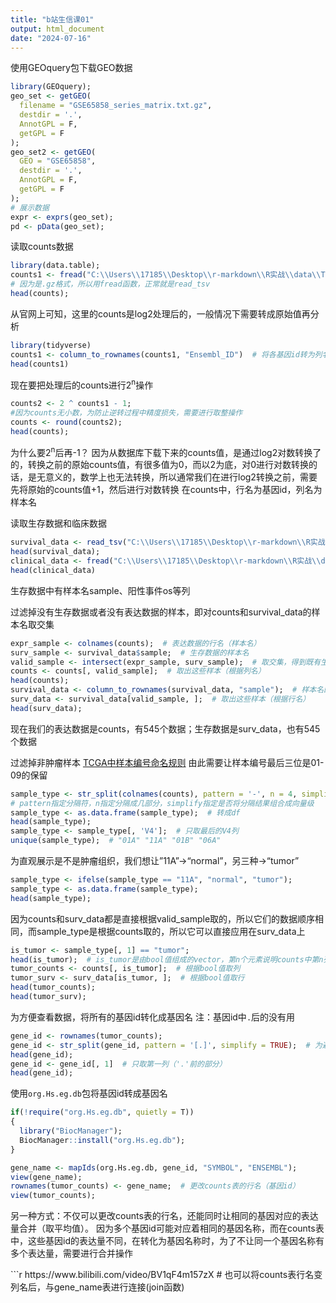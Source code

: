```yaml
---
title: "b站生信课01"
output: html_document
date: "2024-07-16"
---
```


使用GEOquery包下载GEO数据
```r
library(GEOquery);
geo_set <- getGEO(
  filename = "GSE65858_series_matrix.txt.gz",
  destdir = '.',
  AnnotGPL = F,
  getGPL = F
);
geo_set2 <- getGEO(
  GEO = "GSE65858",
  destdir = '.',
  AnnotGPL = F,
  getGPL = F
);
# 展示数据
expr <- exprs(geo_set);
pd <- pData(geo_set);
```

读取counts数据
```r
library(data.table);
counts1 <- fread("C:\\Users\\17185\\Desktop\\r-markdown\\R实战\\data\\TCGA-HNSC.htseq_counts.tsv.gz");  # 读取数据
# 因为是.gz格式，所以用fread函数，正常就是read_tsv
head(counts);
```

从官网上可知，这里的counts是log2处理后的，一般情况下需要转成原始值再分析
```r
library(tidyverse)
counts1 <- column_to_rownames(counts1, "Ensembl_ID")  # 将各基因id转为列名，其它列作为行名
head(counts1)
```

现在要把处理后的counts进行2^n^操作
```r
counts2 <- 2 ^ counts1 - 1;
#因为counts无小数，为防止逆转过程中精度损失，需要进行取整操作
counts <- round(counts2);
head(counts);
```
为什么要2^n^后再-1？
因为从数据库下载下来的counts值，是通过log2对数转换了的，转换之前的原始counts值，有很多值为0，而以2为底，对0进行对数转换的话，是无意义的，数学上也无法转换，所以通常我们在进行log2转换之前，需要先将原始的counts值+1，然后进行对数转换
在counts中，行名为基因id，列名为样本名

读取生存数据和临床数据
```r
survival_data <- read_tsv("C:\\Users\\17185\\Desktop\\r-markdown\\R实战\\data\\TCGA-HNSC.survival.tsv");  # 生存数据
head(survival_data);
clinical_data <- fread("C:\\Users\\17185\\Desktop\\r-markdown\\R实战\\data\\TCGA-HNSC.GDC_phenotype.tsv.gz");  # 临床数据
head(clinical_data)
```
生存数据中有样本名sample、阳性事件os等列

过滤掉没有生存数据或者没有表达数据的样本，即对counts和survival_data的样本名取交集
```r
expr_sample <- colnames(counts);  # 表达数据的行名（样本名）
surv_sample <- survival_data$sample;  # 生存数据的样本名
valid_sample <- intersect(expr_sample, surv_sample);  # 取交集，得到既有生存数据也有表达数据的样本
counts <- counts[, valid_sample];  # 取出这些样本（根据列名）
head(counts);
survival_data <- column_to_rownames(survival_data, "sample");  # 样本名的列变行名，方便取出样本
surv_data <- survival_data[valid_sample, ];  # 取出这些样本（根据行名）
head(surv_data);
```
现在我们的表达数据是counts，有545个数据；生存数据是surv_data，也有545个数据

过滤掉非肿瘤样本
[TCGA中样本编号命名规则](https://zhuanlan.zhihu.com/p/564801425)
由此需要让样本编号最后三位是01-09的保留
```r
sample_type <- str_split(colnames(counts), pattern = '-', n = 4, simplify = TRUE);
# pattern指定分隔符，n指定分隔成几部分，simplify指定是否将分隔结果组合成向量级
sample_type <- as.data.frame(sample_type);  # 转成df
head(sample_type);
sample_type <- sample_type[, 'V4'];  # 只取最后的V4列
unique(sample_type);  # "01A" "11A" "01B" "06A"
```

为直观展示是不是肿瘤组织，我们想让"11A"->"normal"，另三种->"tumor"
```r
sample_type <- ifelse(sample_type == "11A", "normal", "tumor");
sample_type <- as.data.frame(sample_type);
head(sample_type);
```

因为counts和surv_data都是直接根据valid_sample取的，所以它们的数据顺序相同，而sample_type是根据counts取的，所以它可以直接应用在surv_data上
```r
is_tumor <- sample_type[, 1] == "tumor";
head(is_tumor);  # is_tumor是由bool值组成的vector，第n个元素说明counts中第n列和surv_data中第n行是不是tumor数据
tumor_counts <- counts[, is_tumor];  # 根据bool值取列
tumor_surv <- surv_data[is_tumor, ];  # 根据bool值取行 
head(tumor_counts);
head(tumor_surv);
```
为方便查看数据，将所有的基因id转化成基因名
注：基因id中`.`后的没有用
```r
gene_id <- rownames(tumor_counts);
gene_id <- str_split(gene_id, pattern = '[.]', simplify = TRUE);  # 为避免'.'被识别成正则表达式，使用'[.]'
head(gene_id);
gene_id <- gene_id[, 1]  # 只取第一列（'.'前的部分）
head(gene_id);
```

使用`org.Hs.eg.db`包将基因id转成基因名
```r
if(!require("org.Hs.eg.db", quietly = T))
{
  library("BiocManager");
  BiocManager::install("org.Hs.eg.db");
}
```

```r
gene_name <- mapIds(org.Hs.eg.db, gene_id, "SYMBOL", "ENSEMBL");
view(gene_name);
rownames(tumor_counts) <- gene_name;  # 更改counts表的行名（基因id）
view(tumor_counts);
```
另一种方式：不仅可以更改counts表的行名，还能同时让相同的基因对应的表达量合并（取平均值）。
因为多个基因id可能对应着相同的基因名称，而在counts表中，这些基因id的表达量不同，在转化为基因名称时，为了不让同一个基因名称有多个表达量，需要进行合并操作

```r
https://www.bilibili.com/video/BV1qF4m157zX
# 也可以将counts表行名变列名后，与gene_name表进行连接(join函数)



